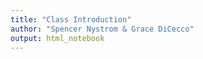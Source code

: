 ```yaml
---
title: "Class Introduction"
author: "Spencer Nystrom & Grace DiCecco"
output: html_notebook
---
```


```r

```

